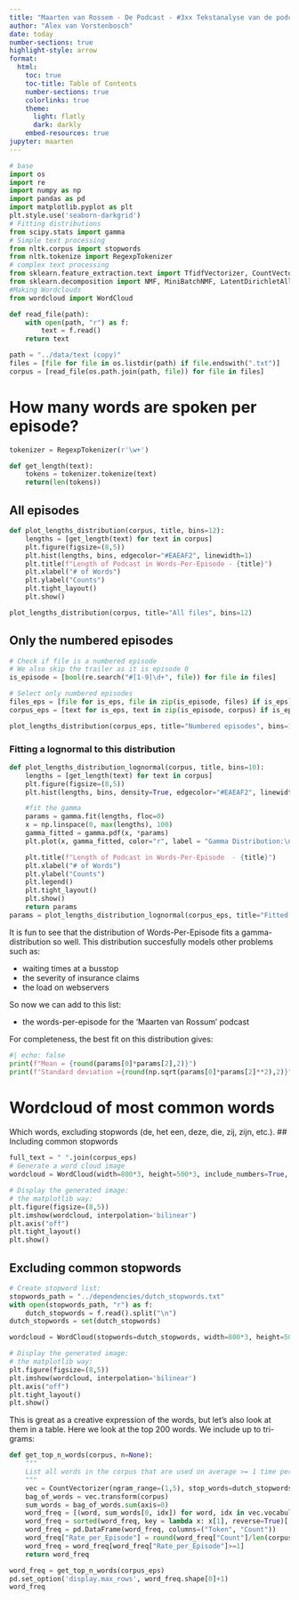 ```yaml
---
title: "Maarten van Rossem - De Podcast - #3xx Tekstanalyse van de podcast"
author: "Alex van Vorstenbosch"
date: today
number-sections: true
highlight-style: arrow
format:
  html:
    toc: true
    toc-title: Table of Contents
    number-sections: true
    colorlinks: true
    theme:
      light: flatly
      dark: darkly
    embed-resources: true
jupyter: maarten
---
```


```python
# base
import os
import re
import numpy as np
import pandas as pd
import matplotlib.pyplot as plt
plt.style.use('seaborn-darkgrid')
# Fitting distributions
from scipy.stats import gamma
# Simple text processing
from nltk.corpus import stopwords
from nltk.tokenize import RegexpTokenizer
# complex text processing
from sklearn.feature_extraction.text import TfidfVectorizer, CountVectorizer
from sklearn.decomposition import NMF, MiniBatchNMF, LatentDirichletAllocation 
#Making Wordclouds
from wordcloud import WordCloud
```

```python
def read_file(path):
    with open(path, "r") as f:
        text = f.read()
    return text
```

```python
path = "../data/text (copy)"
files = [file for file in os.listdir(path) if file.endswith(".txt")]
corpus = [read_file(os.path.join(path, file)) for file in files]
```

# How many words are spoken per episode?
```python
tokenizer = RegexpTokenizer(r'\w+')

def get_length(text):
    tokens = tokenizer.tokenize(text)
    return(len(tokens))
```

## All episodes
```python
def plot_lengths_distribution(corpus, title, bins=12):
    lengths = [get_length(text) for text in corpus]
    plt.figure(figsize=(8,5))
    plt.hist(lengths, bins, edgecolor="#EAEAF2", linewidth=1)
    plt.title(f"Length of Podcast in Words-Per-Episode - {title}")
    plt.xlabel("# of Words")
    plt.ylabel("Counts")
    plt.tight_layout()
    plt.show()
```

```python
plot_lengths_distribution(corpus, title="All files", bins=12)
```


## Only the numbered episodes
```python
# Check if file is a numbered episode
# We also skip the trailer as it is episode 0
is_episode = [bool(re.search("#[1-9]\d+", file)) for file in files]

# Select only numbered episodes
files_eps = [file for is_eps, file in zip(is_episode, files) if is_eps]
corpus_eps = [text for is_eps, text in zip(is_episode, corpus) if is_eps]
```

```python
plot_lengths_distribution(corpus_eps, title="Numbered episodes", bins=12)
```

### Fitting a lognormal to this distribution
```python
def plot_lengths_distribution_lognormal(corpus, title, bins=10):
    lengths = [get_length(text) for text in corpus]
    plt.figure(figsize=(8,5))
    plt.hist(lengths, bins, density=True, edgecolor="#EAEAF2", linewidth=1)

    #fit the gamma
    params = gamma.fit(lengths, floc=0)
    x = np.linspace(0, max(lengths), 100)
    gamma_fitted = gamma.pdf(x, *params)
    plt.plot(x, gamma_fitted, color="r", label = "Gamma Distribution:\n"+r"  -$\alpha$="+f"{round(params[0],2)}\n  -loc={round(params[1],2)}\n  -scale={round(params[2],2)}")

    plt.title(f"Length of Podcast in Words-Per-Episode  - {title}")
    plt.xlabel("# of Words")
    plt.ylabel("Counts")
    plt.legend()
    plt.tight_layout()
    plt.show()
    return params
params = plot_lengths_distribution_lognormal(corpus_eps, title="Fitted Lognormal", bins=12)
```

It is fun to see that the distribution of Words-Per-Episode fits a gamma-distribution so well. This distribution succesfully models other problems such as:

* waiting times at a busstop
* the severity of insurance claims
* the load on webservers

So now we can add to this list:

* the words-per-episode for the 'Maarten van Rossum' podcast 

For completeness, the best fit on this distribution gives:

```python
#| echo: false
print(f"Mean = {round(params[0]*params[2],2)}")
print(f"Standard deviation ={round(np.sqrt(params[0]*params[2]**2),2)}")
```

# Wordcloud of most common words
Which words, excluding stopwords (de, het een, deze, die, zij, zijn, etc.). 
## Including common stopwords
```python
full_text = " ".join(corpus_eps)
# Generate a word cloud image
wordcloud = WordCloud(width=800*3, height=500*3, include_numbers=True, random_state=2112, background_color="white", relative_scaling=1).generate(full_text)

# Display the generated image:
# the matplotlib way:
plt.figure(figsize=(8,5))
plt.imshow(wordcloud, interpolation='bilinear')
plt.axis("off")
plt.tight_layout()
plt.show()
```

## Excluding common stopwords

```python
# Create stopword list:
stopwords_path = "../dependencies/dutch_stopwords.txt"
with open(stopwords_path, "r") as f:
    dutch_stopwords = f.read().split("\n")
dutch_stopwords = set(dutch_stopwords)
```

```python
wordcloud = WordCloud(stopwords=dutch_stopwords, width=800*3, height=500*3, include_numbers=True, random_state=2112, background_color="white", relative_scaling=1, max_words=300).generate(full_text)

# Display the generated image:
# the matplotlib way:
plt.figure(figsize=(8,5))
plt.imshow(wordcloud, interpolation='bilinear')
plt.axis("off")
plt.tight_layout()
plt.show()
```

This is great as a creative expression of the words, but let's also look at them in a table. Here we look at the top 200 words. We include up to tri-grams:

```python
def get_top_n_words(corpus, n=None):
    """
    List all words in the corpus that are used on average >= 1 time per episode
    """
    vec = CountVectorizer(ngram_range=(1,5), stop_words=dutch_stopwords).fit(corpus)
    bag_of_words = vec.transform(corpus)
    sum_words = bag_of_words.sum(axis=0) 
    word_freq = [(word, sum_words[0, idx]) for word, idx in vec.vocabulary_.items()]
    word_freq = sorted(word_freq, key = lambda x: x[1], reverse=True)[:n]
    word_freq = pd.DataFrame(word_freq, columns=("Token", "Count"))
    word_freq["Rate_per_Episode"] = round(word_freq["Count"]/len(corpus_eps),2)
    word_freq = word_freq[word_freq["Rate_per_Episode"]>=1]
    return word_freq
```

```python
word_freq = get_top_n_words(corpus_eps)
pd.set_option('display.max_rows', word_freq.shape[0]+1)
word_freq
```

